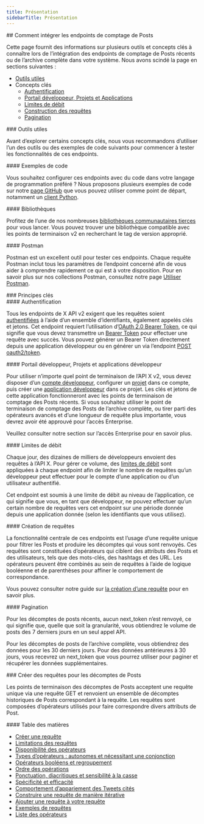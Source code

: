 ```yaml
---
title: Présentation
sidebarTitle: Présentation
---
```


<div id="how-to-integrate-with-the-posts-counts-endpoints">
  ## Comment intégrer les endpoints de comptage de Posts
</div>

Cette page fournit des informations sur plusieurs outils et concepts clés à connaître lors de l’intégration des endpoints de comptage de Posts récents ou de l’archive complète dans votre système. Nous avons scindé la page en sections suivantes :

* [Outils utiles](#helpful-tools)
* Concepts clés
  * [Authentification](#authentication)
  * [Portail développeur, Projets et Applications](#developer-portal)
  * [Limites de débit](#rate-limits)
  * [Construction des requêtes](#queries)
  * [Pagination](#pagination)

<div id="helpful-tools">
  ### Outils utiles
</div>

Avant d’explorer certains concepts clés, nous vous recommandons d’utiliser l’un des outils ou des exemples de code suivants pour commencer à tester les fonctionnalités de ces endpoints.

<div id="code-samples">
  #### Exemples de code
</div>

Vous souhaitez configurer ces endpoints avec du code dans votre langage de programmation préféré ? Nous proposons plusieurs exemples de code sur notre [page GitHub](https://github.com/xdevplatform/Twitter-API-v2-sample-code) que vous pouvez utiliser comme point de départ, notamment un [client Python](https://github.com/xdevplatform/search-tweets-python).

<div id="libraries">
  #### Bibliothèques
</div>

Profitez de l’une de nos nombreuses [bibliothèques communautaires tierces](/fr/x-api/tools-and-libraries/overview) pour vous lancer. Vous pouvez trouver une bibliothèque compatible avec les points de terminaison v2 en recherchant le tag de version approprié.

<div id="postman">
  #### Postman
</div>

Postman est un excellent outil pour tester ces endpoints. Chaque requête Postman inclut tous les paramètres de l’endpoint concerné afin de vous aider à comprendre rapidement ce qui est à votre disposition. Pour en savoir plus sur nos collections Postman, consultez notre page [Utiliser Postman](/fr/tutorials/postman-getting-started).
 

<div id="key-concepts">
  ### Principes clés
</div>

<div id="authentication">
  #### Authentification
</div>

Tous les endpoints de X API v2 exigent que les requêtes soient [authentifiées](/fr/resources/fundamentals/authentication) à l’aide d’un ensemble d’identifiants, également appelés clés et jetons. Cet endpoint requiert l’utilisation d’[OAuth 2.0 Bearer Token](/fr/resources/fundamentals/authentication#oauth-2-0), ce qui signifie que vous devez transmettre un [Bearer Token](/fr/resources/fundamentals/authentication#bearer-token-also-known-as-app-only) pour effectuer une requête avec succès. Vous pouvez générer un Bearer Token directement depuis une application développeur ou en générer un via l’endpoint [POST oauth2/token](/fr/resources/fundamentals/authentication#post-oauth2-token).

<div id="developer-portal-projects-and-developer-apps">
  #### Portail développeur, Projets et applications développeur
</div>

Pour utiliser n’importe quel point de terminaison de l’API X v2, vous devez disposer d’un [compte développeur](/fr/resources/fundamentals/developer-portal), configurer un [projet](/fr/resources/fundamentals/projects) dans ce compte, puis créer une [application développeur](/fr/resources/fundamentals/developer-apps) dans ce projet. Les clés et jetons de cette application fonctionneront avec les points de terminaison de comptage des Posts récents. Si vous souhaitez utiliser le point de terminaison de comptage des Posts de l’archive complète, ou tirer parti des opérateurs avancés et d’une longueur de requête plus importante, vous devrez avoir été approuvé pour l’accès Enterprise.

Veuillez consulter notre section sur l’accès Enterprise pour en savoir plus.

<div id="rate-limits">
  #### Limites de débit
</div>

Chaque jour, des dizaines de milliers de développeurs envoient des requêtes à l’API X. Pour gérer ce volume, des [limites de débit](/fr/x-api/fundamentals/rate-limits) sont appliquées à chaque endpoint afin de limiter le nombre de requêtes qu’un développeur peut effectuer pour le compte d’une application ou d’un utilisateur authentifié.

Cet endpoint est soumis à une limite de débit au niveau de l’application, ce qui signifie que vous, en tant que développeur, ne pouvez effectuer qu’un certain nombre de requêtes vers cet endpoint sur une période donnée depuis une application donnée (selon les identifiants que vous utilisez). 

<div id="building-queries">
  #### Création de requêtes
</div>

La fonctionnalité centrale de ces endpoints est l’usage d’une requête unique pour filtrer les Posts et produire les décomptes qui vous sont renvoyés. Ces requêtes sont constituées d’opérateurs qui ciblent des attributs des Posts et des utilisateurs, tels que des mots-clés, des hashtags et des URL. Les opérateurs peuvent être combinés au sein de requêtes à l’aide de logique booléenne et de parenthèses pour affiner le comportement de correspondance.

Vous pouvez consulter notre guide sur [la création d’une requête](/fr/x-api/posts/counts/integrate/build-a-query) pour en savoir plus.

<div id="pagination">
  #### Pagination
</div>

Pour les décomptes de posts récents, aucun next&#95;token n’est renvoyé, ce qui signifie que, quelle que soit la granularité, vous obtiendrez le volume de posts des 7 derniers jours en un seul appel API.

Pour les décomptes de posts de l’archive complète, vous obtiendrez des données pour les 30 derniers jours. Pour des données antérieures à 30 jours, vous recevrez un next&#95;token que vous pourrez utiliser pour paginer et récupérer les données supplémentaires. 

<div id="building-queries-for-post-counts">
  ### Créer des requêtes pour les décomptes de Posts
</div>

Les points de terminaison des décomptes de Posts acceptent une requête unique via une requête GET et renvoient un ensemble de décomptes historiques de Posts correspondant à la requête. Les requêtes sont composées d’opérateurs utilisés pour faire correspondre divers attributs de Post. 

<div id="table-of-contents">
  #### Table des matières
</div>

* [Créer une requête](#build)
* [Limitations des requêtes](#limits)
* [Disponibilité des opérateurs](#availability)
* [Types d’opérateurs : autonomes et nécessitant une conjonction](#types)
* [Opérateurs booléens et regroupement](#boolean)
* [Ordre des opérations](#order-of-operations)
* [Ponctuation, diacritiques et sensibilité à la casse](#punctuation)
* [Spécificité et efficacité](#specificity)
* [Comportement d’appariement des Tweets cités](#quote-tweets)
* [Construire une requête de manière itérative](#iterative)
* [Ajouter une requête à votre requête](#adding-a-query)
* [Exemples de requêtes](#examples)
* [Liste des opérateurs](#list)